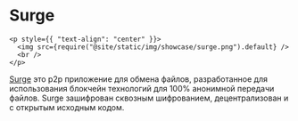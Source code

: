 # Surge

```mdx-code-block
<p style={{ "text-align": "center" }}>
  <img src={require("@site/static/img/showcase/surge.png").default} />
  <br />
</p>
```

[Surge](https://getsurge.io/) это p2p приложение для обмена файлов, разработанное для использования блокчейн технологий для 100% анонимной передачи файлов. Surge зашифрован сквозным шифрованием, децентрализован и с открытым исходным кодом.
